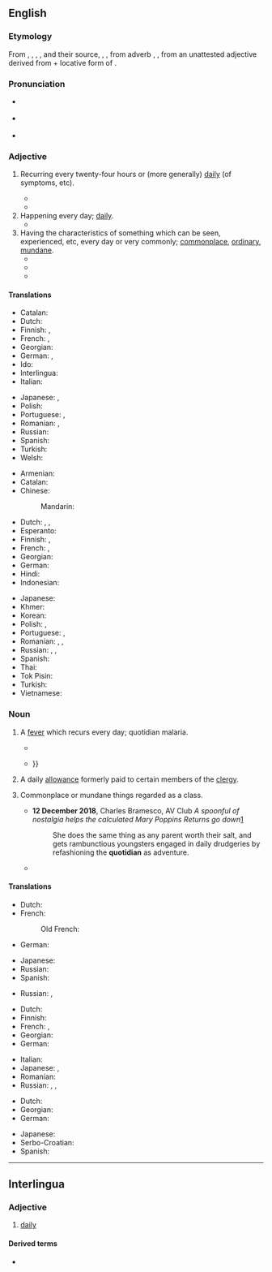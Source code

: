 ==English==
{{was wotd|2011|June|3}}

===Etymology===
From {{der|en|xno|cotidian}}, {{m|fro|cotidien}}, {{der|en|frm|cotidian}}, {{m|en|cotidien}}, and their source, {{der|en|la|cottīdiānus}}, {{m|la|quōtīdiānus||happening every day}}, from adverb {{m|la|cottidie|cottīdiē}}, {{m|la|quōtīdiē||every day, daily}}, from an unattested adjective derived from {{m|la|quot||how many}} + locative form of {{m|la|diēs||day}}.

===Pronunciation===
* {{a|UK}} {{IPA|/kwəˈtɪdɪən/|lang=en}}
* {{a|US}} {{IPA|/kwɵˈtɪdɪən/|lang=en}}
* {{audio|en-us-quotidian.ogg|Audio (US)|lang=en}}

===Adjective===
{{en-adj}}

# {{lb|en|medicine}} Recurring every twenty-four hours or (more generally) [[daily]] (of symptoms, etc). {{defdate|from 14th c.}}
#* {{quote-book|year=1898|author=Patrick Manson|title=Tropical Diseases|page=104|passage='''Quotidian''' periodicity we find in greater or less degree in nearly all fevers, particularly in fevers associated with suppuration.}}
#* {{quote-journal|year=1941|journal=American Journal of Tropical Medicine|volume=XXI|passage=I regret that the effect of these statements is a denial of the observation of initial '''quotidian''' paroxysms following artificial inoculation.}}
# Happening every day; [[daily]]. {{defdate|from 15th c.}}
#* {{quote-news|date=10 July 2000|author=Marcel Berline|work=The Guardian|passage=I know that the government's daily idea to solve the country's law and order problem is not meant to be taken too seriously, but every now and again I am moved to raise an eyebrow at the '''quotidian''' suggestion.}}
# Having the characteristics of something which can be seen, experienced, etc, every day or very commonly; [[commonplace]], [[ordinary]], [[mundane]]. {{defdate|from 15th c.}}
#* {{quote-book|year=2002|author=Russ McDonald|editor=McEachern|title=The Cambridge Companion to Shakespearean Tragedy|page=28|passage=Tragedy demanded verse, not the '''quotidian''' prose of comedy, and verse usually supplied some form of end rhyme.}}
#* {{quote-book|year=2010|author=Steven Heller & Eddie S Glaude|title=Becoming a Graphic Designer|passage=Grids are used for such '''quotidian''' items as stationery, business cards, mailing labels, hang tags, instruction manuals, etc.}}
#* {{quote-journal|author=Alexander Stille|title=The World’s Oldest Papyrus and What It Can Tell Us About the Great Pyramids|journal=Smithsonian Magazine|url=https://www.smithsonianmag.com/history/ancient-egypt-shipping-mining-farming-economy-pyramids-180956619/|location=|publisher=Smithsonian Institution|start_date=|year=2015|doi=|isbn=|issn=|jstor=|oclc=|pmid=|volume=October 2015|issue=|page=|pages=|pageurl=|passage=They are finding the remains of ovens for smelting copper and preparing food as well as '''quotidian''' objects such as mats and storage pots.}}

====Translations====
{{trans-top|daily}}
* Catalan: {{t+|ca|quotidià}}
* Dutch: {{t+|nl|alledaags}}
* Finnish: {{t+|fi|päivittäinen}}, {{t+|fi|jokapäiväinen}}
* French: {{t+|fr|quotidien|m}}, {{t+|fr|quotidienne|f}}
* Georgian: {{t|ka|ყოველდღიური|sc=Geor}}
* German: {{t|de|[[täglich]] [[wiederkehrend]]}}, {{t+|de|täglich}}
* Ido: {{t+|io|omnadia}}
* Interlingua: {{t|ia|quotidian}}
* Italian: {{t+|it|quotidiano}}
{{trans-mid}}
* Japanese: {{t+|ja|毎日|alt=毎日の|tr=[[まいにちの]], mainichi no}}, {{t|ja|日課|alt=日課の|tr=[[にっかの]], nikka no}}
* Polish: {{t+|pl|codzienny}}
* Portuguese: {{t+|pt|cotidiano}}, {{t+|pt|quotidiano}}
* Romanian: {{t+|ro|cotidian|m}}, {{t|ro|de fiece zi}}
* Russian: {{t+|ru|ежедне́вный}}
* Spanish: {{t+|es|cotidiano}}
* Turkish: {{t+|tr|gündelik}}
* Welsh: {{t+|cy|beunyddiol}}
{{trans-bottom}}

{{trans-top|common, mundane}}
* Armenian: {{t-needed|hy}}
* Catalan: {{t+|ca|quotidià}}
* Chinese:
*: Mandarin: {{t+|cmn|日常|tr=rìcháng|sc=Hani}}
* Dutch: {{t+|nl|alledaags}}, {{t+|nl|banaal}}, {{t+|nl|gewoon}}
* Esperanto: {{t-needed|eo}}
* Finnish: {{t+|fi|arkipäiväinen}}, {{t+|fi|jokapäiväinen}}
* French: {{t+|fr|ordinaire}}, {{t+|fr|commun}}
* Georgian: {{t|ka|ჩვეულებრივი|sc=Geor}}
* German: {{t+|de|alltäglich}}
* Hindi: {{t-needed|hi}}
* Indonesian: {{t-needed|id}}
{{trans-mid}}
* Japanese: {{t+|ja|日常|alt=日常の|tr=[[にちじょうの]], nichijō no}}
* Khmer: {{t-needed|km}}
* Korean: {{t-needed|ko}}
* Polish: {{t+|pl|powszedni}}, {{t+|pl|codzienny}}
* Portuguese: {{t+|pt|cotidiano}}, {{t+|pt|quotidiano}}
* Romanian: {{t+|ro|cotidian|m|n}}, {{t+|ro|obișnuit|m|n}}, {{t+|ro|banal|m}}
* Russian: {{t+|ru|бана́льный}}, {{t+|ru|избитый}}, {{t+|ru|неоригинальный}}
* Spanish: {{t+|es|cotidiano}}
* Thai: {{t-needed|th}}
* Tok Pisin: {{t|tpi|nating}}
* Turkish: {{t+|tr|gündelik}}
* Vietnamese: {{t-needed|vi}}
{{trans-bottom}}

===Noun===
{{en-noun}}

# {{lb|en|medicine|now|_|rare|historical}} A [[fever]] which recurs every day; quotidian malaria. {{defdate|from 14th c.}}
#* {{quote-book|year=1623|author=William Shakespeare|title=As You Like It|passage=If I could meet that Fancie-monger, I would giue him some good counsel, for he seemes to haue the '''Quotidian''' of Loue vpon him.}}
#* {{quote-book|year=1671|author=Robnert Boyle|title=Usefulness of Experimental Natural Philosophy|section=Part II|passage=I myself was, about two years since, strangely cured of a violent '''quotidian''', which all the wonted method of physick had not so much abated, by applying to my wrists a mixture of two handfuls of bay-salt, two handfuls of the freshest English hops, and a quarter of a pound of blue currants {{...}}}}
# {{lb|en|Anglicanism|historical}} A daily [[allowance]] formerly paid to certain members of the [[clergy]]. {{defdate|from 16th c.}}
# {{lb|en|usually with definite article}} Commonplace or mundane things regarded as a class. {{defdate|from 20th c.}}
#* '''12 December 2018''', Charles Bramesco, AV Club ''A spoonful of nostalgia helps the calculated Mary Poppins Returns go down''[https://www.avclub.com/a-spoonful-of-nostalgia-helps-the-calculated-mary-poppi-1831031216]
#*: She does the same thing as any parent worth their salt, and gets rambunctious youngsters engaged in daily drudgeries by refashioning the '''quotidian''' as adventure.
#* {{quote-news|date=21 September 2005|author=Lucy Mangan|work=The Guardian|passage=More than opposable thumbs and the invention of the flinthead axe, it was our ability to transcend the '''quotidian''' by weaving tales of awe and wonder that set us apart from the beasts.|title=Has Lost lost the plot?|url=http://www.theguardian.com/theguardian/2005/sep/21/features5}}

====Translations====
{{trans-top|quotidian fever}}
* Dutch: {{t+check|nl|alledaagse|alt=alledaagse koorts}} {{attention|nl|2=was "[[alledaagse]] koorts" - assumed inflected form or vocalised spelling; please verify if linking is acceptable. see [[User:Kephir/gadgets/xte#Translation_fixing]]}}
* French:
*: Old French: {{t|fro|cotidienne|f}}
* German: {{t|de|[[täglich|tägliches]] [[Fieber]]}}
{{trans-mid}}
* Japanese: {{t|ja|毎日熱|tr=[[まいにちねつ]], mainichi-netsu}}
* Russian: {{t|ru|маляри́я с ежедневными приступами}}
* Spanish: {{t+|es|cotidiano}}
{{trans-bottom}}

{{trans-top|a daily allowance}}
* Russian: {{t|ru|суточная но́рма рациона|tr=}}, {{t|ru|суточное дово́льствие|tr=}}
{{trans-mid}}
{{trans-bottom}}

{{trans-top|quotidian, daily things}}
* Dutch: {{t+|nl|alledaagse}}
* Finnish: {{t|fi|arkipäiväisyydet|p}}
* French: {{t+|fr|banalité|f}}, {{t+|fr|quotidien|m}}
* Georgian: {{t|ka|ყოველდღიური|sc=Geor}}
* German: {{t+|de|Alltag|m}}
{{trans-mid}}
* Italian: {{t|it|ferialità|f}}
* Japanese: {{t|ja|日課|tr=[[にっか]], nikka}}, {{t+|ja|日常|tr=[[にちじょう]], nichijō}}
* Romanian: {{t+|ro|cotidian|m|n}}
* Russian: {{t+|ru|бана́льность|f}}, {{t+|ru|избитость|f}}, {{t|ru|неоригинальность|f}}
{{trans-bottom}}

{{checktrans-top}}
* Dutch: {{t+check|nl|alledaagse|alt=het alledaagse}} {{attention|nl|2=was "het [[alledaagse]]" - assumed inflected form or vocalised spelling; please verify if linking is acceptable. see [[User:Kephir/gadgets/xte#Translation_fixing]]}}
* Georgian: {{t|ka|ჩვეულებრივი|sc=Geor}}
* German: {{t-check|de|Alltägliche|n}}
{{trans-mid}}
* Japanese: {{t+|ja|日常|tr=[[にちじょう]], nichijō}}
* Serbo-Croatian: {{t+check|sh|dnevno}}
* Spanish: {{t|es|costumbrista}}
{{trans-bottom}}

{{c|en|Day}}

----

==Interlingua==

===Adjective===
{{ia-adj}}

# [[daily]]

====Derived terms====
* {{l|ia|quotidianmente}}